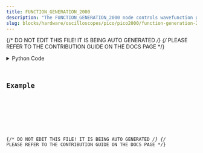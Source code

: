 ```yaml
---
title: FUNCTION_GENERATION_2000
description: "The FUNCTION_GENERATION_2000 node controls wavefunction generation."
slug: blocks/hardware/oscilloscopes/pico/pico2000/function-generation-2000
---
```


{/* DO NOT EDIT THIS FILE! IT IS BEING AUTO GENERATED */}
{/* PLEASE REFER TO THE CONTRIBUTION GUIDE ON THE DOCS PAGE */}


<PythonDocsDisplay docstring={docstring} />
<details>
<summary>Python Code</summary>



<Code code={pythonCode} lang="py" wrap theme="dracula" />

[Find this Flojoy Block on GitHub](https://github.com/flojoy-ai/blocks/blob/main/blocks/HARDWARE/OSCILLOSCOPES/PICO/PICO2000/FUNCTION_GENERATION_2000/FUNCTION_GENERATION_2000.py)

</details>

## Example


<GetHelpWidget />


<AppDisplay app={app} blockName="FUNCTION_GENERATION_2000" client:visible />


<Example />

{/* DO NOT EDIT THIS FILE! IT IS BEING AUTO GENERATED */}
{/* PLEASE REFER TO THE CONTRIBUTION GUIDE ON THE DOCS PAGE */}
